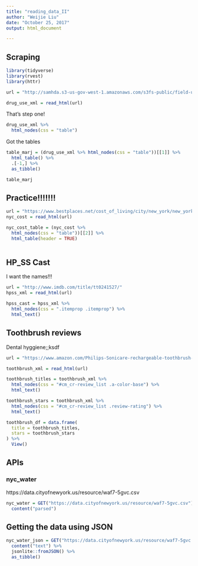 ```yaml
---
title: "reading_data_II"
author: "Weijie Liu"
date: "October 25, 2017"
output: html_document

---
```



## Scraping

```r
library(tidyverse)
library(rvest)
library(httr)
```

```r
url = "http://samhda.s3-us-gov-west-1.amazonaws.com/s3fs-public/field-uploads/2k15StateFiles/NSDUHsaeShortTermCHG2015.htm"

drug_use_xml = read_html(url)
```


That's step one!

```r
drug_use_xml %>%
  html_nodes(css = "table")


```

Got the tables
```r
table_marj = (drug_use_xml %>% html_nodes(css = "table"))[[1]] %>%
  html_table() %>%
  .[-1,] %>%
  as_tibble()

table_marj
```

## Practice!!!!!!!

```r
url = "https://www.bestplaces.net/cost_of_living/city/new_york/new_york"
nyc_cost = read_html(url)

```

```r
nyc_cost_table = (nyc_cost %>%
  html_nodes(css = "table"))[[2]] %>%
  html_table(header = TRUE)
  

```

## HP_SS Cast

I want the names!!!

```r
url = "http://www.imdb.com/title/tt0241527/"
hpss_xml = read_html(url)

hpss_cast = hpss_xml %>%
  html_nodes(css = ".itemprop .itemprop") %>%
  html_text()
```

## Toothbrush reviews

Dental hyggiene;;ksdf

```r
url = "https://www.amazon.com/Philips-Sonicare-rechargeable-toothbrush-HX6211/product-reviews/B00YAR7ZFM/ref=cm_cr_arp_d_viewopt_srt?ie=UTF8&reviewerType=all_reviews&sortBy=recent&pageNumber=1"

toothbrush_xml = read_html(url)

toothbrush_titles = toothbrush_xml %>%
  html_nodes(css = "#cm_cr-review_list .a-color-base") %>%
  html_text()

toothbrush_stars = toothbrush_xml %>%
  html_nodes(css = "#cm_cr-review_list .review-rating") %>%
  html_text()

toothbrush_df = data.frame(
  title = toothbrush_titles,
  stars = toothbrush_stars
) %>%
  View()
```




## APIs

### nyc_water

https://data.cityofnewyork.us/resource/waf7-5gvc.csv


```r
nyc_water = GET("https://data.cityofnewyork.us/resource/waf7-5gvc.csv") %>%
  content("parsed")


```

## Getting the data using JSON

```r
nyc_water_json = GET("https://data.cityofnewyork.us/resource/waf7-5gvc.json") %>%
  content("text") %>%
  jsonlite::fromJSON() %>%
  as_tibble()

```

```r



```


```r


```
